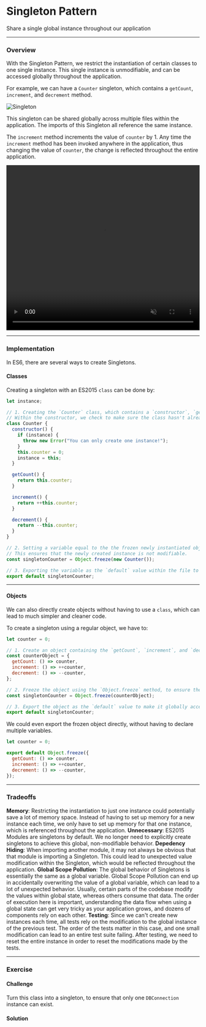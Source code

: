 
# Singleton Pattern

Share a single global instance throughout our application

---

### Overview

With the Singleton Pattern, we restrict the instantiation of certain classes to one single instance. This single instance is unmodifiable, and can be accessed globally throughout the application.

For example, we can have a `Counter` singleton, which contains a `getCount`, `increment`, and `decrement` method.

![Singleton](/design-patterns/singleton-pattern/1.png)

This singleton can be shared globally across multiple files within the application. The imports of this Singleton all reference the same instance.

The `increment` method increments the value of `counter` by 1. Any time the `increment` method has been invoked anywhere in the application, thus changing the value of `counter`, the change is reflected throughout the entire application.

<video
  width="100%"
  height="430"
  autoPlay
  muted
  loop
  src="https://res.cloudinary.com/dq8xfyhu4/video/upload/v1652717288/FM%20Workshop/Screen_Recording_2022-05-16_at_11.05.50_AM_xzeo41.mov"
  frameborder="0"
  allow="accelerometer; autoplay; clipboard-write; encrypted-media; gyroscope; picture-in-picture"
  allowFullScreen
  controls
/>

---

### Implementation

In ES6, there are several ways to create Singletons.

#### Classes

Creating a singleton with an ES2015 `class` can be done by:

```js highlight="1,3-5"
let instance;

// 1. Creating the `Counter` class, which contains a `constructor`, `getInstance`, `getCount`, `increment` and `decrement` method.
// Within the constructor, we check to make sure the class hasn't already been instantiated.
class Counter {
  constructor() {
    if (instance) {
      throw new Error("You can only create one instance!");
    }
    this.counter = 0;
    instance = this;
  }

  getCount() {
    return this.counter;
  }

  increment() {
    return ++this.counter;
  }

  decrement() {
    return --this.counter;
  }
}

// 2. Setting a variable equal to the the frozen newly instantiated object, by using the built-in `Object.freeze` method.
// This ensures that the newly created instance is not modifiable.
const singletonCounter = Object.freeze(new Counter());

// 3. Exporting the variable as the `default` value within the file to make it globally accessible.
export default singletonCounter;
```

---

#### Objects

We can also directly create objects without having to use a `class`, which can lead to much simpler and cleaner code.

To create a singleton using a regular object, we have to:

```js
let counter = 0;

// 1. Create an object containing the `getCount`, `increment`, and `decrement` method.
const counterObject = {
  getCount: () => counter,
  increment: () => ++counter,
  decrement: () => --counter,
};

// 2. Freeze the object using the `Object.freeze` method, to ensure the object is not modifiable.
const singletonCounter = Object.freeze(counterObject);

// 3. Export the object as the `default` value to make it globally accessible.
export default singletonCounter;
```

We could even export the frozen object directly, without having to declare multiple variables.

```js
let counter = 0;

export default Object.freeze({
  getCount: () => counter,
  increment: () => ++counter,
  decrement: () => --counter,
});
```

---

### Tradeoffs

<Callout type="green">
  <b>Memory</b>: Restricting the instantiation to just one instance could
  potentially save a lot of memory space. Instead of having to set up memory for
  a new instance each time, we only have to set up memory for that one instance,
  which is referenced throughout the application.
</Callout>

<Callout type="warning" emoji="⚠️">
  <b>Unnecessary</b>: ES2015 Modules are singletons by default. We no longer
  need to explicitly create singletons to achieve this global, non-modifiable
  behavior.
</Callout>

<Callout type="warning" emoji="⚠️">
  <b>Depedency Hiding</b>: When importing another module, it may not always be
  obvious that that module is importing a Singleton. This could lead to
  unexpected value modification within the Singleton, which would be reflected
  throughout the application.
</Callout>

<Callout type="warning" emoji="⚠️">
  <b>Global Scope Pollution</b>: The global behavior of Singletons is
  essentially the same as a global variable. Global Scope Pollution can end up
  in accidentally overwriting the value of a global variable, which can lead to
  a lot of unexpected behavior. Usually, certain parts of the codebase modify
  the values within global state, whereas others consume that data. The order of
  execution here is important, understanding the data flow when using a global
  state can get very tricky as your application grows, and dozens of components
  rely on each other.
</Callout>

<Callout type="warning" emoji="⚠️">
  <b>Testing</b>: Since we can't create new instances each time, all tests rely
  on the modification to the global instance of the previous test. The order of
  the tests matter in this case, and one small modification can lead to an
  entire test suite failing. After testing, we need to reset the entire instance
  in order to reset the modifications made by the tests.
</Callout>

---

### Exercise

#### Challenge

Turn this class into a singleton, to ensure that only one `DBConnection` instance can exist.

<StackBlitz name="node-cgtyiq" view="editor" />

#### Solution

<StackBlitz name="node-jg8qs8" view="editor" />
